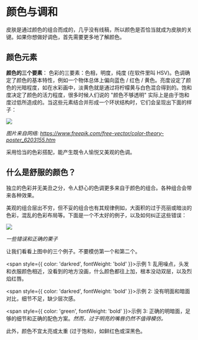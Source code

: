 # 颜色与调和

皮肤是通过颜色的组合而成的，几乎没有线稿，所以颜色是否恰当就成为皮肤的关键。如果你想做好调色，首先需要更多地了解颜色。

## 颜色元素

**颜色的三个要素**： 色彩的三要素：色相，明度，纯度 (在软件里叫 HSV)。色调确定了颜色的基本特性，例如一个物体总体上偏向蓝色 / 红色 / 黄色。亮度设定了颜色的光暗程度，如在水彩画中，淡黄色就是通过将柠檬黄与白色混合得到的。饱和度决定了颜色的活力程度，很多时候人们说的 "颜色不够透明" 实际上是由于饱和度过低所造成的。当这些元素结合并形成一个环状结构时，它们会呈现出下面的样子：

![](elements-of-colors.svg)

*图片来自网络: https://www.freepik.com/free-vector/color-theory-poster_6203155.htm*

采用恰当的色彩搭配，能产生既令人愉悦又美观的色调。

## 什么是舒服的颜色？

独立的色彩并无美丑之分，令人舒心的色调更多来自于颜色的组合。各种组合会带来各种效果。

美观的组合层出不穷，但不妥的组合也有其规律例如，大面积的过于亮丽或暗淡的色彩，混乱的色彩布局等。下面是一个不太好的例子，以及如何纠正这些错误：

![](good-and-bad-examples-of-toning.png)

*一些错误和正确的栗子*

让我们看看上图中的三个例子。不要模仿第一个和第二个。

<span style={{ color: 'darkred', fontWeight: 'bold' }}>示例 1:</span>
 乱用噪点，头发和衣服颜色相近，没看到的地方没画，什么颜色都往上加，根本没动双层，以及烈焰红唇。

<span style={{ color: 'darkred', fontWeight: 'bold' }}>示例 2:</span> 没有明面和暗面对比，细节不足，缺少层次感。

<span style={{ color: 'green', fontWeight: 'bold' }}>示例 3:</span> 正确的明暗面，足够的细节和正确的配色方案。*然而，过于明亮的嘴唇仍然不值得模仿。*

此外，颜色不宜太亮或太重 (过于饱和)，如鲜红色或深黑色。